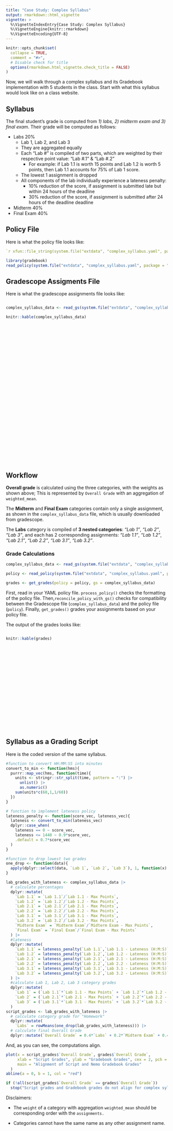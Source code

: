 ```yaml
---
title: "Case Study: Complex Syllabus"
output: rmarkdown::html_vignette
vignette: >
  %\VignetteIndexEntry{Case Study: Complex Syllabus}
  %\VignetteEngine{knitr::rmarkdown}
  %\VignetteEncoding{UTF-8}
---
```


```r
knitr::opts_chunk$set(
  collapse = TRUE,
  comment = "#>",
  # Disable check for title
  options(rmarkdown.html_vignette.check_title = FALSE)
)
```

Now, we will walk through a complex syllabus and its Gradebook implementation with 5 students in the class. Start with what this syllabus would look like on a class website.

## Syllabus

The final student's grade is computed from *1) labs, 2) midterm exam and 3) final exam*. Their grade will be computed as follows:

-   Labs 20%
    - Lab 1, Lab 2, and Lab 3
    - They are aggregated equally
    - Each "Lab \#" is compiled of two parts, which are weighted by their respective point value: "Lab #.1" & "Lab #.2"
      - For example: if Lab 1.1 is worth 15 points and Lab 1.2 is worth 5 points, then Lab 1.1 accounts for 75% of Lab 1 score. 
    - The lowest 1 assignment is dropped
    - All components of the lab individually experience a lateness penalty:
      - 10% reduction of the score, if assignment is submitted late but within 24 hours of the deadline
      - 30% reduction of the score, if assignment is submitted after 24 hours of the deadline deadline
-   Midterm 40%
-   Final Exam 40%


## Policy File

Here is what the policy file looks like:

``` yaml
`r xfun::file_string(system.file("extdata", "complex_syllabus.yaml", package = "gradebook"))`
```


```r
library(gradebook)
read_policy(system.file("extdata", "complex_syllabus.yaml", package = "gradebook"))
```

## Gradescope Assigments File
Here is what the gradescope assignments file looks like:

::: {style="height: 500px; overflow: auto;"}
```r
complex_syllabus_data <- read_gs(system.file("extdata", "complex_syllabus_data.csv", package = "gradebook"))
```

```r
knitr::kable(complex_syllabus_data)
```
:::

## Workflow


**Overall grade** is calculated using the three categories, with the weights as shown above; This is represented by `Overall Grade` with an aggregation of `weighted_mean`.

The **Midterm** and **Final Exam** categories contain only a single assignment, as shown in the `complex_syllabus_data` file, which is usually downloaded from gradescope.

The **Labs** category is compiled of **3 nested categories**: *"Lab 1"*, *"Lab 2"*, *"Lab 3"*,  and each has 2 corresponding assignments: *"Lab 1.1"*, *"Lab 1.2"*, *"Lab 2.1"*, *"Lab 2.2"*, *"Lab 3.1"*, *"Lab 3.2"*.

### Grade Calculations


```r
complex_syllabus_data <- read_gs(system.file("extdata", "complex_syllabus_data.csv", package = "gradebook"))

policy <- read_policy(system.file("extdata", "complex_syllabus.yaml", package = "gradebook"))

grades <- get_grades(policy = policy, gs = complex_syllabus_data)
```

First, read in your YAML policy file. `process_policy()` checks the formatting of the policy file. Then,`reconcile_policy_with_gs()` checks for compatibility between the Gradescope file (`complex_syllabus_data`) and the policy file (`policy`). Finally, `get_grades()` grades your assignments based on your policy file.

The output of the grades looks like:

::: {style="height: 300px; overflow: auto;"}
```r
knitr::kable(grades)
```
:::

## Syllabus as a Grading Script
Here is the coded version of the same syllabus.
```r
#function to convert HH:MM:SS into minutes
convert_to_min <- function(hms){
  purrr::map_vec(hms, function(time){
    units <- stringr::str_split(time, pattern = ":") |>
      unlist() |>
      as.numeric()
    sum(units*c(60,1,1/60))
  })
}

# function to implement lateness policy
lateness_penalty <- function(score_vec, lateness_vec){
  lateness <- convert_to_min(lateness_vec)
  dplyr::case_when(
    lateness == 0 ~ score_vec,
    lateness <= 1440 ~ 0.9*score_vec,
    .default = 0.7*score_vec
  )
}

#function to drop lowest two grades
one_drop <- function(data){
  apply(dplyr::select(data, `Lab 1`, `Lab 2`, `Lab 3`), 1, function(x) sort(x, decreasing = TRUE)[1:2]) |> t()
}

lab_grades_with_lateness <- complex_syllabus_data |>
  # calculate percentages
  dplyr::mutate(
    `Lab 1.1` = `Lab 1.1`/`Lab 1.1 - Max Points`,
    `Lab 1.2` = `Lab 1.2`/`Lab 1.2 - Max Points`,
    `Lab 2.1` = `Lab 2.1`/`Lab 2.1 - Max Points`,
    `Lab 2.2` = `Lab 2.2`/`Lab 2.2 - Max Points`,
    `Lab 3.1` = `Lab 3.1`/`Lab 3.1 - Max Points`,
    `Lab 3.2` = `Lab 3.2`/`Lab 3.2 - Max Points`,
    `Midterm Exam` = `Midterm Exam`/`Midterm Exam - Max Points`,
    `Final Exam` = `Final Exam`/`Final Exam - Max Points`
  ) |>
  #lateness
  dplyr::mutate(
    `Lab 1.1` = lateness_penalty(`Lab 1.1`,`Lab 1.1 - Lateness (H:M:S)`),
    `Lab 1.2` = lateness_penalty(`Lab 1.2`,`Lab 1.2 - Lateness (H:M:S)`),
    `Lab 2.1` = lateness_penalty(`Lab 2.1`,`Lab 2.1 - Lateness (H:M:S)`),
    `Lab 2.2` = lateness_penalty(`Lab 2.2`,`Lab 2.2 - Lateness (H:M:S)`),
    `Lab 3.1` = lateness_penalty(`Lab 3.1`,`Lab 3.1 - Lateness (H:M:S)`),
    `Lab 3.2` = lateness_penalty(`Lab 3.2`,`Lab 3.2 - Lateness (H:M:S)`)
  ) |>
  #calculate Lab 1, Lab 2, Lab 3 category grades
  dplyr::mutate(
    `Lab 1` = (`Lab 1.1`*`Lab 1.1 - Max Points` + `Lab 1.2`*`Lab 1.2 - Max Points`)/(`Lab 1.1 - Max Points` + `Lab 1.2 - Max Points`),
    `Lab 2` = (`Lab 2.1`*`Lab 2.1 - Max Points` + `Lab 2.2`*`Lab 2.2 - Max Points`)/(`Lab 2.1 - Max Points` + `Lab 2.2 - Max Points`),
    `Lab 3` = (`Lab 3.1`*`Lab 3.1 - Max Points` + `Lab 3.2`*`Lab 3.2 - Max Points`)/(`Lab 3.1 - Max Points` + `Lab 3.2 - Max Points`)
  )
script_grades <- lab_grades_with_lateness |>
  # calculate category grade for "Homework" 
  dplyr::mutate( 
    `Labs` = rowMeans(one_drop(lab_grades_with_lateness))) |>
  # calculate final Overall Grade
  dplyr::mutate(`Overall Grade` = 0.4*`Labs` + 0.2*`Midterm Exam` + 0.4*`Final Exam`) 
```

And, as you can see, the computations align.
```r
plot(x = script_grades$`Overall Grade`, grades$`Overall Grade`, 
     xlab = "Script Grades", ylab = "Gradebook Grades", cex = 2, pch = 20,
     main = "Alignment of Script and Nemo Gradebook Grades"
  )
abline(a = 0, b = 1, col = "red")

if (!all(script_grades$`Overall Grade` == grades$`Overall Grade`))
  stop("Script grades and Gradebook grades do not align for complex syllabus vignette.")
```


Disclaimers:

-   The `weight` of a category with aggregation `weighted_mean` should be corresponding order with the `assignments.`

-   Categories cannot have the same name as any other assignment name.
